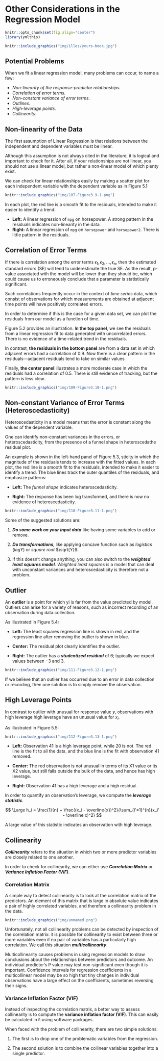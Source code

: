 # Other Considerations in the Regression Model

```r
knitr::opts_chunk$set(fig.align="center")
library(ymlthis)
```

```r
knitr::include_graphics("img/illos/yours-book.jpg")
```

## Potential Problems {-}

When we fit a linear regression model, many problems can occur, to name a few:

* *Non-linearity of the response-predictor relationships.*
* *Correlation of error terms.*
* *Non-constant variance of error terms.*
* *Outlines.*
* *High-leverage points.*
* *Collinearity.*



## Non-linearity of the Data

The first assumption of Linear Regression is that relations between the independent and dependent variables must be linear.

Although this assumption is not always cited in the literature, it is logical and important to check for it. After all, if your relationships are not linear, you should not use a linear model, but rather a non-linear model of which plenty exist.

We can check for linear relationships easily by making a scatter plot for each independent variable with the dependent variable as in Figure 5.1

```r
knitr::include_graphics("img/107-Figure3.9-1.png")
```

In each plot, the red line is a smooth fit to the residuals, intended to make it easier to identify a trend. 

* **Left:** A linear regression of `mpg` on horsepower. A strong pattern in the residuals indicates non-linearity in the data. 
* **Right:** A linear regression of `mpg` on `horsepower` and `horsepower2`. There is little pattern in the residuals.



## Correlation of Error Terms

If there is correlation among the error terms $\epsilon_1, \epsilon_2,...,\epsilon_n$, then the estimated standard errors (SE) will tend to underestimate the true SE. As the result, p-value associated with the model will be lower than they should be, which could cause us to erroneously conclude that a parameter is statistically significant.

:::tip
Such correlations frequently occur in the context of *time series* data, which consist of observations for which measurements are obtained at adjacent time points will have positively correlated errors.
   
In order to determine if this is the case for a given data set, we can plot the residuals from our model as a function of time.
:::


Figure 5.2 provides an illustration. **In the top panel**, we see the residuals from a linear regression fit to data generated with uncorrelated errors. There is no evidence of a time-related trend in the residuals.

In contrast, **the residuals in the bottom panel** are from a data set in which adjacent errors had a correlation of 0.9. Now there is a clear pattern in the residuals—adjacent residuals tend to take on similar values. 

Finally, **the center panel** illustrates a more moderate case in which the residuals had a correlation of 0.5. There is still evidence of tracking, but the pattern is less clear.

```r
knitr::include_graphics("img/109-Figure3.10-1.png")
```


## Non-constant Variance of Error Terms (Heteroscedasticity)

Heteroscedasticity in a model means that the error is constant along the values of the dependent variable.

:::tip
   One can identify non-constant variances in the errors, or heteroscedasticity, from the presence of a funnel shape in heteroscedathe residual plot.
:::

An example is shown in the left-hand panel of Figure 5.3, sticity in which the magnitude of the residuals tends to increase with the fitted values. In each plot, the red line is a smooth fit to the residuals, intended to make it easier to identify a trend. The blue lines track the outer quantiles of the residuals, and emphasize patterns: 

* **Left:** The *funnel shape* indicates heteroscedasticity. 

* **Right:** The response has been log transformed, and there is now no evidence of heteroscedasticity.

```r
knitr::include_graphics("img/110-Figure3.11-1.png")
```

Some of the suggested solutions are: 

1. ***Do some work on your input data*** like having some variables to add or remove. 

2. ***Do transformations***, like applying concave function such as *logistics* ($logY$) or *square root* $\sqrt{Y}$.

3. If this doesn’t change anything, you can also switch to the ***weighted least squares model***. *Weighted least squares* is a model that can deal with unconstant variances and heteroscedasticity is therefore not a problem. 



## Outlier

An **outlier** is a point for which yi is far from the value predicted by model. Outliers can arise for a variety of reasons, such as incorrect recording of an observation during data collection.

As illustrated in Figure 5.4:

* **Left:** The least squares regression line is shown in red, and the regression line after removing the outlier is shown in blue. 

* **Center:** The residual plot clearly identifies the outlier. 

* **Right:** The outlier has a ***studentized residual*** of 6; typically we expect values between −3 and 3.

```r
knitr::include_graphics("img/111-Figure3.12-1.png")
```

If we believe that an outlier has occurred due to an error in data collection or recording, then one solution is to simply remove the observation.



## High Leverage Points

In contrast to outlier with unusual for response value $y$, observations with high leverage high leverage have an unusual value for $x_i$.

As illustrated in Figure 5.5:

```r
knitr::include_graphics("img/112-Figure3.13-1.png")
```

* **Left:** Observation 41 is a high leverage point, while 20 is not. The red line is the fit to all the data, and the blue line is the fit with observation 41 removed.

* **Center:** The red observation is not unusual in terms of its X1 value or its X2 value, but still falls outside the bulk of the data, and hence has high leverage. 

* **Right:** Observation 41 has a high leverage and a high residual. 


In order to quantify an observation’s leverage, we compute the ***leverage
statistic***.

:::formula
$$
\Large h_i = \frac{1}{n} + \frac{(x_i - \overline{x})^2}{\sum_{i'=1}^{n}(x_i' - \overline x)^2}
$$
:::

A large value of this statistic indicates an observation with high leverage.



## Collinearity

***Collinearity*** refers to the situation in which two or more predictor variables are closely related to one another.

In order to check for collinearity, we can either use ***Correlation Matrix*** or ***Variance Inflation Factor (VIF)***.



### Correlation Matrix

A simple way to detect collinearity is to look at the correlation matrix
of the predictors. An element of this matrix that is large in absolute value indicates a pair of highly correlated variables, and therefore a collinearity problem in the data. 

```r
knitr::include_graphics("img/unnamed.png")
```

Unfortunately, not all collinearity problems can be detected by inspection of the correlation matrix: it is possible for collinearity to exist between three or more variables even if no pair of variables has a particularly high correlation. We call this situation ***multicollinearity***.

Multicollinearity causes problems in using regression models to draw conclusions about the relationships between predictors and outcome. An individual predictor's P value may test non-significant even though it is important. Confidence intervals for regression coefficients in a multicollinear model may be so high that tiny changes in individual observations have a large effect on the coefficients, sometimes reversing their signs.



### Variance Inflation Factor (VIF)

Instead of inspecting the correlation matrix, a better way to assess collinearity is to compute the **variance inflation factor (VIF)**. This can easily be calculated in `R` using software packages.

When faced with the problem of collinearity, there are two simple solutions:

1. The first is to drop one of the problematic variables from the regression.

2. The second solution is to combine the collinear variables together into a single predictor.